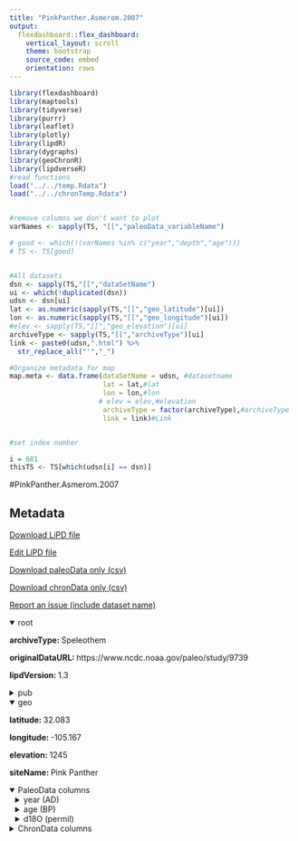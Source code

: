 ```yaml
---
title: "PinkPanther.Asmerom.2007"
output: 
  flexdashboard::flex_dashboard:
    vertical_layout: scroll
    theme: bootstrap
    source_code: embed
    orientation: rows
---
```


```r
library(flexdashboard)
library(maptools)
library(tidyverse)
library(purrr)
library(leaflet)
library(plotly)
library(lipdR)
library(dygraphs)
library(geoChronR)
library(lipdverseR)
#read functions
load("../../temp.Rdata")
load("../../chronTemp.Rdata")


#remove columns we don't want to plot
varNames <- sapply(TS, "[[","paleoData_variableName")

# good <- which(!(varNames %in% c("year","depth","age")))
# TS <- TS[good]


#All datasets
dsn <- sapply(TS,"[[","dataSetName")
ui <- which(!duplicated(dsn))
udsn <- dsn[ui]
lat <- as.numeric(sapply(TS,"[[","geo_latitude")[ui])
lon <- as.numeric(sapply(TS,"[[","geo_longitude")[ui])
#elev <- sapply(TS,"[[","geo_elevation")[ui]
archiveType <- sapply(TS,"[[","archiveType")[ui]
link <- paste0(udsn,".html") %>% 
  str_replace_all("'","_")

#Organize metadata for map
map.meta <- data.frame(dataSetName = udsn, #datasetname
                       lat = lat,#lat
                       lon = lon,#lon
                      # elev = elev,#elevation
                       archiveType = factor(archiveType),#archiveType
                       link = link)#Link


#set index number

i = 681
thisTS <- TS[which(udsn[i] == dsn)]
```
#PinkPanther.Asmerom.2007

Metadata {.sidebar}
-------------------------------------
[Download LiPD file](PinkPanther.Asmerom.2007.lpd)
            

[Edit LiPD file](http://lipd.net/playground?source=http://lipdverse.org/globalHolocene/0_25_5/PinkPanther.Asmerom.2007.lpd)
            

[Download paleoData only (csv)](PinkPanther.Asmerom.2007.csv)
            

[Download chronData only (csv)](PinkPanther.Asmerom.2007-chron.csv)
            

[Report an issue (include dataset name)](https://github.com/nickmckay/LiPDverse/issues)

<details open style="margin-left: 0px">
<summary>root</summary>
<p style="margin-left: 0px"><strong>archiveType: </strong>Speleothem
<p style="margin-left: 0px"><strong>originalDataURL: </strong>https://www.ncdc.noaa.gov/paleo/study/9739
<p style="margin-left: 0px"><strong>lipdVersion: </strong>1.3
</details>
<details>
<summary>pub</summary>
<details style="margin-left: 10px">
<summary>pub1</summary>
<p style="margin-left: 10px"><strong>author: </strong>list(list(name = "Asmerom, Yemane"), list(name = "Polyak, Victor"), list(name = "Burns, Stephen"), list(name = "Rassmussen, Jessica"))
<p style="margin-left: 10px"><strong>citeKey: </strong>asmerom2007solarforcingofholocenecli
<p style="margin-left: 10px"><strong>journal: </strong>Geology
<p style="margin-left: 10px"><strong>volume: </strong>35
<p style="margin-left: 10px"><strong>pages: </strong>1
<p style="margin-left: 10px"><strong>title: </strong>Solar forcing of Holocene climate: New insights from a speleothem record, southwestern United States
</details>
<details style="margin-left: 10px">
<summary>pub2</summary>
<p style="margin-left: 10px"><strong>author: </strong>list(list(name = NA))
</details>
</details>
<details open style="margin-left: 0px">
<summary>geo</summary>
<p style="margin-left: 0px"><strong>latitude: </strong>32.083
<p style="margin-left: 0px"><strong>longitude: </strong>-105.167
<p style="margin-left: 0px"><strong>elevation: </strong>1245
<p style="margin-left: 0px"><strong>siteName: </strong>Pink Panther
</details>
<details open>
<summary>PaleoData columns</summary>
<details style="margin-left: 10px">
<summary>year (AD)</summary>
<p style="margin-left: 10px"><strong>TSid: </strong>WEBf44f2df5
<p style="margin-left: 10px"><strong>variableName: </strong>year
<p style="margin-left: 10px"><strong>units: </strong>AD
<p style="margin-left: 10px"><strong>description: </strong>Year AD
</details>
<details style="margin-left: 10px">
<summary>age (BP)</summary>
<p style="margin-left: 10px"><strong>TSid: </strong>WEB2f79e3ca
<p style="margin-left: 10px"><strong>variableName: </strong>age
<p style="margin-left: 10px"><strong>units: </strong>BP
<p style="margin-left: 10px"><strong>description: </strong>Years before present (1950) yr BP
</details>
<details style="margin-left: 10px">
<summary>d18O (permil)</summary>
<p style="margin-left: 10px"><strong>TSid: </strong>GHb921673d
<p style="margin-left: 10px"><strong>variableName: </strong>d18O
<p style="margin-left: 10px"><strong>units: </strong>permil
<p style="margin-left: 10px"><strong>useInGlobalTemperatureAnalysis: </strong>TRUE
<details>
<summary>interpretation</summary>
<details style="margin-left: 20px">
<summary>1</summary>
<p style="margin-left: 20px"><strong>basis: </strong>annual amount effect
<p style="margin-left: 20px"><strong>direction: </strong>negative
<p style="margin-left: 20px"><strong>interpDirection: </strong>negative
<p style="margin-left: 20px"><strong>local: </strong>TRUE
<p style="margin-left: 20px"><strong>scope: </strong>climate
<p style="margin-left: 20px"><strong>seasonality: </strong>1 2 3 4 5 6 7 8 9 10 11 12
<p style="margin-left: 20px"><strong>variable: </strong>M
<p style="margin-left: 20px"><strong>variableDetail: </strong>monsoon
</details>
</details>
</details>
<details>
<summary>ChronData columns</summary>
<details style="margin-left: 10px">
<summary>depth (mm)</summary>
<p style="margin-left: 10px"><strong>TSid: </strong>WEB0c8848fe
<p style="margin-left: 10px"><strong>variableName: </strong>depth
<p style="margin-left: 10px"><strong>units: </strong>mm
</details>
<details style="margin-left: 10px">
<summary>sample (NA)</summary>
<p style="margin-left: 10px"><strong>TSid: </strong>WEB513657c8
<p style="margin-left: 10px"><strong>variableName: </strong>sample
<p style="margin-left: 10px"><strong>units: </strong>NA
</details>
<details style="margin-left: 10px">
<summary>238U (ppb)</summary>
<p style="margin-left: 10px"><strong>TSid: </strong>WEB28da8d2c
<p style="margin-left: 10px"><strong>variableName: </strong>238U
<p style="margin-left: 10px"><strong>units: </strong>ppb
</details>
<details style="margin-left: 10px">
<summary>238U_error (ppb)</summary>
<p style="margin-left: 10px"><strong>TSid: </strong>WEBa124fd26
<p style="margin-left: 10px"><strong>variableName: </strong>238U_error
<p style="margin-left: 10px"><strong>units: </strong>ppb
</details>
<details style="margin-left: 10px">
<summary>232Th (ppt)</summary>
<p style="margin-left: 10px"><strong>TSid: </strong>WEB33dac2d3
<p style="margin-left: 10px"><strong>variableName: </strong>232Th
<p style="margin-left: 10px"><strong>units: </strong>ppt
</details>
<details style="margin-left: 10px">
<summary>232Th_error (ppt)</summary>
<p style="margin-left: 10px"><strong>TSid: </strong>WEB7903ed33
<p style="margin-left: 10px"><strong>variableName: </strong>232Th_error
<p style="margin-left: 10px"><strong>units: </strong>ppt
</details>
<details style="margin-left: 10px">
<summary>230Th/232Th (atomic ratio)</summary>
<p style="margin-left: 10px"><strong>TSid: </strong>WEBf17479e8
<p style="margin-left: 10px"><strong>variableName: </strong>230Th/232Th
<p style="margin-left: 10px"><strong>units: </strong>atomic ratio
</details>
<details style="margin-left: 10px">
<summary>230Th/232Th_error (atomic ratio)</summary>
<p style="margin-left: 10px"><strong>TSid: </strong>WEB6d008051
<p style="margin-left: 10px"><strong>variableName: </strong>230Th/232Th_error
<p style="margin-left: 10px"><strong>units: </strong>atomic ratio
</details>
<details style="margin-left: 10px">
<summary>230Th/238U (activity)</summary>
<p style="margin-left: 10px"><strong>TSid: </strong>WEB591ba092
<p style="margin-left: 10px"><strong>variableName: </strong>230Th/238U
<p style="margin-left: 10px"><strong>units: </strong>activity
</details>
<details style="margin-left: 10px">
<summary>230Th/238U_error (activity)</summary>
<p style="margin-left: 10px"><strong>TSid: </strong>WEB5d86f988
<p style="margin-left: 10px"><strong>variableName: </strong>230Th/238U_error
<p style="margin-left: 10px"><strong>units: </strong>activity
</details>
<details style="margin-left: 10px">
<summary>d234Umeas (permil)</summary>
<p style="margin-left: 10px"><strong>TSid: </strong>WEBbb4b5160
<p style="margin-left: 10px"><strong>variableName: </strong>d234Umeas
<p style="margin-left: 10px"><strong>units: </strong>permil
</details>
<details style="margin-left: 10px">
<summary>d234Umeas_error (permil)</summary>
<p style="margin-left: 10px"><strong>TSid: </strong>WEB02cad20b
<p style="margin-left: 10px"><strong>variableName: </strong>d234Umeas_error
<p style="margin-left: 10px"><strong>units: </strong>permil
</details>
<details style="margin-left: 10px">
<summary>d234Uinit (permil)</summary>
<p style="margin-left: 10px"><strong>TSid: </strong>WEB0b2c613d
<p style="margin-left: 10px"><strong>variableName: </strong>d234Uinit
<p style="margin-left: 10px"><strong>units: </strong>permil
</details>
<details style="margin-left: 10px">
<summary>d234Uinit_error (permil)</summary>
<p style="margin-left: 10px"><strong>TSid: </strong>WEB8b607142
<p style="margin-left: 10px"><strong>variableName: </strong>d234Uinit_error
<p style="margin-left: 10px"><strong>units: </strong>permil
</details>
<details style="margin-left: 10px">
<summary>uncorAge (yr BP)</summary>
<p style="margin-left: 10px"><strong>TSid: </strong>WEBa488d646
<p style="margin-left: 10px"><strong>variableName: </strong>uncorAge
<p style="margin-left: 10px"><strong>units: </strong>yr BP
</details>
<details style="margin-left: 10px">
<summary>uncorAge_error (yr)</summary>
<p style="margin-left: 10px"><strong>TSid: </strong>WEB5ad154d8
<p style="margin-left: 10px"><strong>variableName: </strong>uncorAge_error
<p style="margin-left: 10px"><strong>units: </strong>yr
</details>
<details style="margin-left: 10px">
<summary>corrAge (yr BP)</summary>
<p style="margin-left: 10px"><strong>TSid: </strong>WEB47f30dbc
<p style="margin-left: 10px"><strong>variableName: </strong>corrAge
<p style="margin-left: 10px"><strong>units: </strong>yr BP
</details>
<details style="margin-left: 10px">
<summary>corrAge_error (yr)</summary>
<p style="margin-left: 10px"><strong>TSid: </strong>WEB7e9a4f1a
<p style="margin-left: 10px"><strong>variableName: </strong>corrAge_error
<p style="margin-left: 10px"><strong>units: </strong>yr
</details>

Row {.tabset .tabset-fade}
-----------------------------------------------------------------------

### Sitemap

```r
  map.meta.split <- split(map.meta, map.meta$archiveType)


factpal <- colorFactor("Paired",map.meta$archiveType)
buff <- 15
l <- leaflet() %>% 
  addTiles() %>% 
  fitBounds(map.meta$lon[i]-buff,map.meta$lat[i]-buff,map.meta$lon[i]+buff,map.meta$lat[i]+buff)
  

  
  
names(map.meta.split) %>%
  purrr::walk( function(df) {
    l <<- l %>%
      addMarkers(data=map.meta.split[[df]],
                 lng=~lon, lat=~lat,
                 label=~as.character(archiveType),
                 popup=~paste(str_c('Dataset: <a href="',link,'">',dataSetName,'</a>'),
                                 # str_c("Elevation: ",elev),
                                  str_c("Archive Type: ",archiveType),
                                  sep = "<br>"),
                 group = df,
                 clusterOptions = markerClusterOptions(removeOutsideVisibleBounds = F),
                 labelOptions = labelOptions(noHide = F,
                                             direction = 'auto'))
  })

l %>%
  addLayersControl(position = "bottomleft",
    overlayGroups = names(map.meta.split),
    options = layersControlOptions(collapsed = FALSE,
                                   opacity = 0.8)
  )
```

### Search the LiPDverse (Beta! doesn't work well yet)
```r
#Add google search bar
htmltools::includeHTML("../../googleSearchChunk.html")
```


Row {.tabset .tabset-fade}
-----------------------------------------------------------------------

### d18O (permil)
```r
plotCol(thisTS,ind = 1)
```

Row {.tabset .tabset-fade}
-----------------------------------------------------------------------

### depth (mm)
```r
plotCol(chronTS,ind = 2)
```

### sample (NA)
```r
plotCol(chronTS,ind = 1)
```

### 238U (ppb)
```r
plotCol(chronTS,ind = 3)
```

### 238U_error (ppb)
```r
plotCol(chronTS,ind = 4)
```

### 232Th (ppt)
```r
plotCol(chronTS,ind = 5)
```

### 232Th_error (ppt)
```r
plotCol(chronTS,ind = 6)
```

### 230Th/232Th (atomic ratio)
```r
plotCol(chronTS,ind = 7)
```

### 230Th/232Th_error (atomic ratio)
```r
plotCol(chronTS,ind = 8)
```

### 230Th/238U (activity)
```r
plotCol(chronTS,ind = 9)
```

### 230Th/238U_error (activity)
```r
plotCol(chronTS,ind = 10)
```

### d234Umeas (permil)
```r
plotCol(chronTS,ind = 11)
```

### d234Umeas_error (permil)
```r
plotCol(chronTS,ind = 12)
```

### d234Uinit (permil)
```r
plotCol(chronTS,ind = 13)
```

### d234Uinit_error (permil)
```r
plotCol(chronTS,ind = 14)
```

### uncorAge (yr BP)
```r
plotCol(chronTS,ind = 15)
```

### uncorAge_error (yr)
```r
plotCol(chronTS,ind = 16)
```

### corrAge (yr BP)
```r
plotCol(chronTS,ind = 17)
```

### corrAge_error (yr)
```r
plotCol(chronTS,ind = 18)
```
